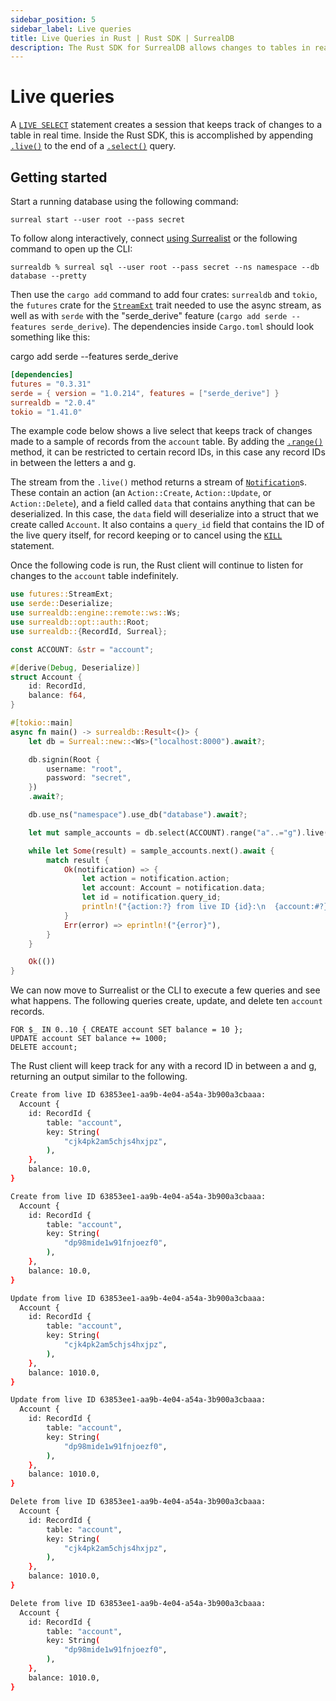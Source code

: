 ```yaml
---
sidebar_position: 5
sidebar_label: Live queries
title: Live Queries in Rust | Rust SDK | SurrealDB
description: The Rust SDK for SurrealDB allows changes to tables in real time to be observed
---
```


# Live queries

A [`LIVE SELECT`](/docs/surrealql/statements/live) statement creates a session that keeps track of changes to a table in real time. Inside the Rust SDK, this is accomplished by appending [`.live()`](https://docs.rs/surrealdb/latest/surrealdb/method/struct.Select.html#method.live) to the end of a [`.select()`](/docs/sdk/rust/methods/select) query.

## Getting started

Start a running database using the following command:

```
surreal start --user root --pass secret 
```

To follow along interactively, connect [using Surrealist](/docs/surrealist/getting-started#creating-a-connection) or the following command to open up the CLI:

```
surrealdb % surreal sql --user root --pass secret --ns namespace --db database --pretty
```

Then use the `cargo add` command to add four crates: `surrealdb` and `tokio`, the `futures` crate for the [`StreamExt`](https://docs.rs/futures/latest/futures/stream/trait.StreamExt.html) trait needed to use the async stream, as well as with `serde` with the "serde\_derive" feature (`cargo add serde --features serde_derive`). The dependencies inside `Cargo.toml` should look something like this:

cargo add serde --features serde\_derive

```toml
[dependencies]
futures = "0.3.31"
serde = { version = "1.0.214", features = ["serde_derive"] }
surrealdb = "2.0.4"
tokio = "1.41.0"
```

The example code below shows a live select that keeps track of changes made to a sample of records from the `account` table. By adding the [`.range()`](https://docs.rs/surrealdb/latest/surrealdb/method/struct.Select.html#method.range-1) method, it can be restricted to certain record IDs, in this case any record IDs in between the letters a and g.

The stream from the `.live()` method returns a stream of [`Notification`](https://docs.rs/surrealdb/latest/surrealdb/struct.Notification.html)s. These contain an action (an `Action::Create`, `Action::Update`, or `Action::Delete`), and a field called `data` that contains anything that can be deserialized. In this case, the `data` field will deserialize into a struct that we create called `Account`. It also contains a `query_id` field that contains the ID of the live query itself, for record keeping or to cancel using the [`KILL`](/docs/surrealql/statements/kill) statement.

Once the following code is run, the Rust client will continue to listen for changes to the `account` table indefinitely.

```rust
use futures::StreamExt;
use serde::Deserialize;
use surrealdb::engine::remote::ws::Ws;
use surrealdb::opt::auth::Root;
use surrealdb::{RecordId, Surreal};

const ACCOUNT: &str = "account";

#[derive(Debug, Deserialize)]
struct Account {
    id: RecordId,
    balance: f64,
}

#[tokio::main]
async fn main() -> surrealdb::Result<()> {
    let db = Surreal::new::<Ws>("localhost:8000").await?;

    db.signin(Root {
        username: "root",
        password: "secret",
    })
    .await?;

    db.use_ns("namespace").use_db("database").await?;

    let mut sample_accounts = db.select(ACCOUNT).range("a"..="g").live().await?;

    while let Some(result) = sample_accounts.next().await {
        match result {
            Ok(notification) => {
                let action = notification.action;
                let account: Account = notification.data;
                let id = notification.query_id;
                println!("{action:?} from live ID {id}:\n  {account:#?}\n");
            }
            Err(error) => eprintln!("{error}"),
        }
    }

    Ok(())
}
```

We can now move to Surrealist or the CLI to execute a few queries and see what happens. The following queries create, update, and delete ten `account` records.

```surql
FOR $_ IN 0..10 { CREATE account SET balance = 10 };
UPDATE account SET balance += 1000;
DELETE account;
```

The Rust client will keep track for any with a record ID in between a and g, returning an output similar to the following.

```bash
Create from live ID 63853ee1-aa9b-4e04-a54a-3b900a3cbaaa:
  Account {
    id: RecordId {
        table: "account",
        key: String(
            "cjk4pk2am5chjs4hxjpz",
        ),
    },
    balance: 10.0,
}

Create from live ID 63853ee1-aa9b-4e04-a54a-3b900a3cbaaa:
  Account {
    id: RecordId {
        table: "account",
        key: String(
            "dp98mide1w91fnjoezf0",
        ),
    },
    balance: 10.0,
}

Update from live ID 63853ee1-aa9b-4e04-a54a-3b900a3cbaaa:
  Account {
    id: RecordId {
        table: "account",
        key: String(
            "cjk4pk2am5chjs4hxjpz",
        ),
    },
    balance: 1010.0,
}

Update from live ID 63853ee1-aa9b-4e04-a54a-3b900a3cbaaa:
  Account {
    id: RecordId {
        table: "account",
        key: String(
            "dp98mide1w91fnjoezf0",
        ),
    },
    balance: 1010.0,
}

Delete from live ID 63853ee1-aa9b-4e04-a54a-3b900a3cbaaa:
  Account {
    id: RecordId {
        table: "account",
        key: String(
            "cjk4pk2am5chjs4hxjpz",
        ),
    },
    balance: 1010.0,
}

Delete from live ID 63853ee1-aa9b-4e04-a54a-3b900a3cbaaa:
  Account {
    id: RecordId {
        table: "account",
        key: String(
            "dp98mide1w91fnjoezf0",
        ),
    },
    balance: 1010.0,
}
```
